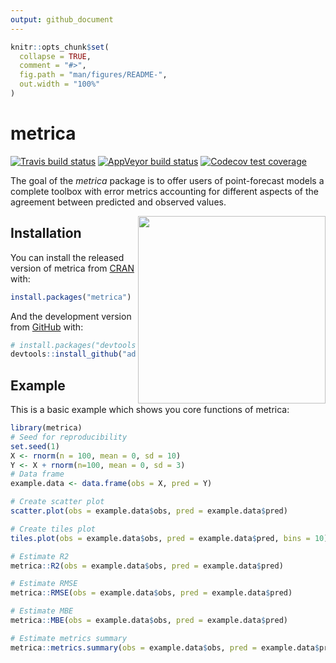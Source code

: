 ```yaml
---
output: github_document
---
```


<!-- README.md is generated from README.Rmd. Please edit that file -->

```r
knitr::opts_chunk$set(
  collapse = TRUE,
  comment = "#>",
  fig.path = "man/figures/README-",
  out.width = "100%"
)
```

# metrica

<!-- badges: start -->
[![Travis build status](https://travis-ci.com/adriancorrendo/metrica.svg?branch=master)](https://app.travis-ci.com/github/adriancorrendo/metrica)
[![AppVeyor build status](https://ci.appveyor.com/api/projects/status/github/adriancorrendo/metrica?branch=master&svg=true)](https://ci.appveyor.com/project/adriancorrendo/metrica)
[![Codecov test coverage](https://codecov.io/gh/adriancorrendo/metrica/branch/master/graph/badge.svg)](https://codecov.io/gh/adriancorrendo/metrica?branch=master)
<!-- badges: end -->

The goal of the *metrica* package is to offer users of point-forecast models a complete toolbox with error metrics accounting for different aspects of the agreement between predicted and observed values.

<img src="man/figures/metrica_logo.png" height="300" align="right"/>

## Installation

You can install the released version of metrica from [CRAN](https://CRAN.R-project.org) with:

``` r
install.packages("metrica")
```

And the development version from [GitHub](https://github.com/) with:

``` r
# install.packages("devtools")
devtools::install_github("adriancorrendo/metrica")
```
## Example

This is a basic example which shows you core functions of metrica:

```r
library(metrica)
# Seed for reproducibility
set.seed(1)
X <- rnorm(n = 100, mean = 0, sd = 10)
Y <- X + rnorm(n=100, mean = 0, sd = 3)
# Data frame
example.data <- data.frame(obs = X, pred = Y)

# Create scatter plot
scatter.plot(obs = example.data$obs, pred = example.data$pred)

# Create tiles plot
tiles.plot(obs = example.data$obs, pred = example.data$pred, bins = 10)

# Estimate R2
metrica::R2(obs = example.data$obs, pred = example.data$pred)

# Estimate RMSE
metrica::RMSE(obs = example.data$obs, pred = example.data$pred)

# Estimate MBE
metrica::MBE(obs = example.data$obs, pred = example.data$pred)

# Estimate metrics summary
metrica::metrics.summary(obs = example.data$obs, pred = example.data$pred)

```
